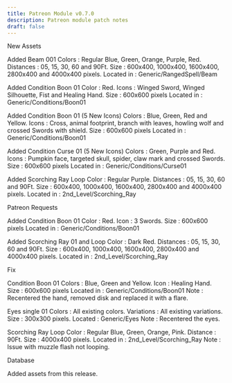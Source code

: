 ```yaml
---
title: Patreon Module v0.7.0
description: Patreon module patch notes
draft: false
---
```


New Assets

Added Beam 001
Colors : Regular Blue, Green, Orange, Purple, Red.
Distances : 05, 15, 30, 60 and 90Ft.
Size : 600x400, 1000x400, 1600x400, 2800x400 and 4000x400 pixels.
Located in : Generic/RangedSpell/Beam

Added Condition Boon 01
Color : Red.
Icons : Winged Sword, Winged Silhouette, Fist and Healing Hand.
Size : 600x600 pixels
Located in : Generic/Conditions/Boon01

Added Condition Boon 01 (5 New Icons)
Colors : Blue, Green, Red and Yellow.
Icons : Cross, animal footprint, branch with leaves, howling wolf and crossed Swords with shield.
Size : 600x600 pixels
Located in : Generic/Conditions/Boon01

Added Condition Curse 01 (5 New Icons)
Colors : Green, Purple and Red.
Icons : Pumpkin face, targeted skull, spider, claw mark and crossed Swords.
Size : 600x600 pixels
Located in : Generic/Conditions/Curse01

Added Scorching Ray Loop
Color : Regular Purple.
Distances : 05, 15, 30, 60 and 90Ft.
Size : 600x400, 1000x400, 1600x400, 2800x400 and 4000x400 pixels.
Located in : 2nd_Level/Scorching_Ray

Patreon Requests

Added Condition Boon 01
Color : Red.
Icon : 3 Swords.
Size : 600x600 pixels
Located in : Generic/Conditions/Boon01

Added Scorching Ray 01 and Loop
Color : Dark Red.
Distances : 05, 15, 30, 60 and 90Ft.
Size : 600x400, 1000x400, 1600x400, 2800x400 and 4000x400 pixels.
Located in : 2nd_Level/Scorching_Ray

Fix

Condition Boon 01
Colors : Blue, Green and Yellow.
Icon : Healing Hand.
Size : 600x600 pixels
Located in : Generic/Conditions/Boon01
Note : Recentered the hand, removed disk and replaced it with a flare.

Eyes single 01
Colors : All existing colors.
Variations : All existing variations.
Size : 300x300 pixels.
Located : Generic/Eyes
Note : Recentered the eyes.

Scorching Ray Loop
Color : Regular Blue, Green, Orange, Pink.
Distance : 90Ft.
Size : 4000x400 pixels.
Located in : 2nd_Level/Scorching_Ray
Note : Issue with muzzle flash not looping.

Database

Added assets from this release.








